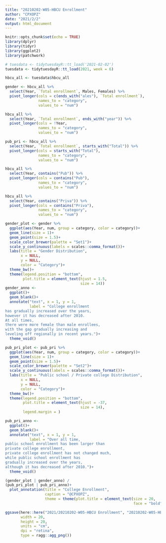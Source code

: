 ```yaml
---
title: "20210202-W05-HBCU Enrollment"
author: "CPXOPZ"
date: "2021/2/2"
output: html_document
---
```


```r
knitr::opts_chunk$set(echo = TRUE)
library(dplyr)
library(tidyr)
library(ggplot2)
library(patchwork)
```

```r
# tuesdata <- tidytuesdayR::tt_load('2021-02-02')
tuesdata <- tidytuesdayR::tt_load(2021, week = 6)

hbcu_all <- tuesdata$hbcu_all
```

```r
gender <- hbcu_all %>% 
  select(Year, `Total enrollment`, Males, Females) %>% 
  pivot_longer(cols = c(ends_with("ales"), `Total enrollment`),
               names_to = "category",
               values_to = "num")

hbcu_all %>% 
  select(Year, `Total enrollment`, ends_with("year")) %>% 
  pivot_longer(cols = !Year,
               names_to = "category",
               values_to = "num")

pub_pri <- hbcu_all %>% 
  select(Year, `Total enrollment`, starts_with("Total")) %>% 
  pivot_longer(cols = starts_with("Total"),
               names_to = "category",
               values_to = "num")

hbcu_all %>% 
  select(Year, contains("Pub")) %>% 
  pivot_longer(cols = contains("Pub"),
               names_to = "category",
               values_to = "num")

hbcu_all %>% 
  select(Year, contains("Priva")) %>% 
  pivot_longer(cols = contains("Priva"),
               names_to = "category",
               values_to = "num")
```

```r
gender_plot <- gender %>% 
  ggplot(aes(Year, num, group = category, color = category))+
  geom_line(size = 1)+
  geom_point(size = 1.5)+
  scale_color_brewer(palette = "Set1")+
  scale_y_continuous(labels = scales::comma_format())+
  labs(title = "Gender Distribution",
       x = NULL,
       y = NULL,
       color = "Category")+
  theme_bw()+
  theme(legend.position = "bottom",
        plot.title = element_text(hjust = 1.5,
                                  size = 14))
gender_anno <- 
  ggplot()+
  geom_blank()+
  annotate("text", x = 1, y = 1,
           label = "College enrollment
has gradually increased over the years,
however it has decreased after 2010.
At all times, 
there were more female than male enrollees,
with the gap gradually increasing and 
leveling off regionally in recent years.")+
  theme_void()

pub_pri_plot <- pub_pri %>% 
  ggplot(aes(Year, num, group = category, color = category))+
  geom_line(size = 1)+
  geom_point(size = 1.5)+
  scale_color_brewer(palette = "Set2")+
  scale_y_continuous(labels = scales::comma_format())+
  labs(title = "Public school / Private college Distribution",
       x = NULL,
       y = NULL,
       color = "Category")+
  theme_bw()+
  theme(legend.position = "bottom",
        plot.title = element_text(hjust = -37,
                                  size = 14),
        legend.margin = )

pub_pri_anno <- 
  ggplot()+
  geom_blank()+
  annotate("text", x = 1, y = 1,
           label = "Over all time, 
public school enrollment has been larger than 
private college enrollment,
private college enrollment has not changed much, 
while public school enrollment has 
gradually increased over the years,
although it has decreased after 2010.")+
  theme_void()


```

```r
(gender_plot | gender_anno) /
(pub_pri_plot | pub_pri_anno)+
  plot_annotation(title = "College Enrollment",
                  caption = "@CPXOPZ",
                  theme = theme(plot.title = element_text(size = 20,
                                                          face = "bold")))

ggsave(here::here("2021/20210202-W05-HBCU Enrollment", "20210202-W05-HBCU_Enrollment.png"),
       width = 20,
       height = 20,
       units = "cm",
       dpi = "retina",
       type = ragg::agg_png())
```

